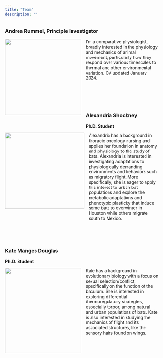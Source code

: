 ```yaml
---
title: "Team"
description: ""
---
```


<h3>Andrea Rummel, Principle Investigator</h3>

<img src="/images/profile.png" style="height: 250px; width: 250px; float: left; margin-right: 15px; margin-bottom: 30px; margin-top: 0px">

I'm a comparative physiologist, broadly interested in the physiology and mechanics of animal movement, particularly how they respond over various timescales to thermal and other environmental variation. [CV updated January 2024.](/files/Rummel_CV_jan2024.pdf)

<br>
<br>
<br>
<br>

<h3>Alexandria Shockney</h3>
**Ph.D. Student**

<img src="/images/AT.jpg" style="height: 250px; width: 260px; float: left; margin-right: 15px; margin-bottom: 30px; margin-top: 0px">

Alexandria has a background in thoracic oncology nursing and applies her foundation in anatomy and physiology to the study of bats. Alexandria is interested in investigating adaptations to physiologically demanding environments and behaviors such as migratory flight. More specifically, she is eager to apply this interest to urban bat populations and explore the metabolic adaptations and phenotypic plasticity that induce some bats to overwinter in Houston while others migrate south to Mexico.

<br>
<br>
<br>


<h3>Kate Manges Douglas</h3>
**Ph.D. Student**

<img src="/images/KMG.jpg" style="height: 279px; width: 250px; float: left; margin-right: 15px; margin-bottom: 30px; margin-top: 0px">

Kate has a background in evolutionary biology with a focus on sexual selection/conflict, specifically on the function of the baculum. She is interested in exploring differential thermoregulatory strategies, especially torpor, among natural and urban populations of bats. Kate is also interested in studying the mechanics of flight and its associated structures, like the sensory hairs found on wings.
